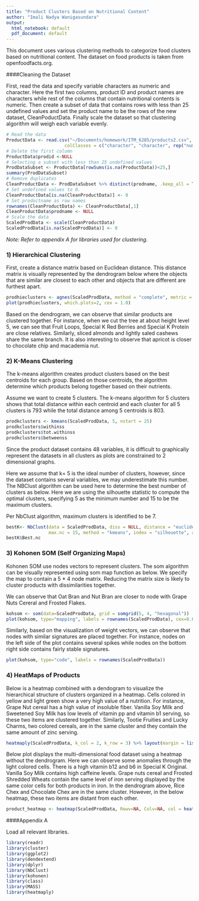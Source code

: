 ```yaml
---
title: "Product Clusters Based on Nutritional Content"
author: "Imali Nadya Wanigasundara"
output:
  html_notebook: default
  pdf_document: default
---
```


This document uses various clustering methods to categorize food clusters based on nutritional content. 
The dataset on food products is taken from openfoodfacts.org.


####Cleaning the Dataset

First, read the data and specify variable characters as numeric and character. Here the first two columns, product ID and product names are characters while rest of the columns that contain nutritional contents is numeric.
Then create a subset of data that contains rows with less than 25 undefined values and set the product name to be the rows of the new dataset, CleanPoductData.
Finally scale the dataset so that clustering algorithm will weigh each variable evenly.

```r
# Read the data 
ProductData <- read.csv("~/Documents/homework/ITM_6285/products2.csv", na.strings = "undefined",
                      colClasses = c("character", "character", rep("numeric", 48)))
# Delete the first column
ProductData$prodid <-NULL
# Selecting a subset with less than 25 undefined values
ProdDataSubset <- ProductData[rowSums(is.na(ProductData))<25,]
summary(ProdDataSubset)
# Remove duplicates
CleanProductData <- ProdDataSubset %>% distinct(prodname, .keep_all = TRUE)
# Set undefined values to 0.
CleanProductData[is.na(CleanProductData)] <- 0
# Set productname as row names
rownames(CleanProductData) <- CleanProductData[,1]
CleanProductData$prodname <- NULL
# Scale the data
ScaledProdData <- scale(CleanProductData)
ScaledProdData[is.na(ScaledProdData)] <- 0
```

*Note: Refer to appendix A for libraries used for clustering.*

### 1) Hierarchical Clustering

First, create a distance matrix based on Euclidean distance.
This distance matrix is visually represented by the dendrogram below where the objects that are similar are closest to each other and objects that are different are furthest apart. 

```r
prodhieclusters <- agnes(ScaledProdData, method = "complete", metric = "euclidean")
plot(prodhieclusters, which.plots=2, cex = 1.0)
```

Based on the dendrogram, we can observe that similar products are clustered together. For instance, when we cut the tree at about height level 5, we can see that Fruit Loops, Special K Red Berries and Special K Protein are close relatives. Similarly, sliced almonds and lightly saled cashews share the same branch. It is also interesting to observe that apricot is closer to chocolate chip and macademia nut.


### 2) K-Means Clustering

The k-means algorithm creates product clusters based on the best centroids for each group. Based on those centroids, the algorithm determine which products belong together based on their nutrients.

Assume we want to create 5 clusters. The k-means algorithm for 5 clusters shows that total distance within each centroid and each cluster for all 5 clusters is 793 while the total distance among 5 centroids is 803.
```r
prodkclusters <- kmeans(ScaledProdData, 5, nstart = 25)
prodkclusters$withinss
prodkclusters$tot.withinss
prodkclusters$betweenss
```

Since the product dataset contains 48 variables, it is difficult to graphically represent the datasets in all clusters as plots are constrained to 2 dimensional graphs.

Here we assume that k= 5 is the ideal number of clusters, however, since the dataset contains several variables, we may underestimate this number. The NBClust algorithm can be used here to determine the best number of clusters as below. Here we are using the silhouette statistic to compute the optimal clusters, specifying 5 as the minimum number and 15 to be the maximum clusters.

Per NbClust algorithm, maximum clusters is identified to be 7.

```r
bestK<- NbClust(data = ScaledProdData, diss = NULL, distance = "euclidean", min.nc = 5, 
                max.nc = 15, method = "kmeans", index = "silhouette", alphaBeale = 0.1)
bestK$Best.nc
```

### 3) Kohonen SOM (Self Organizing Maps)

Kohonen SOM use nodes vectors to represent clusters. The som algorithm can be visually represented using som map function as below. We specify the map to contain a 5 * 4 node matrix. Reducing the matrix size is likely to cluster products with dissimilarities together. 

We can observe that Oat Bran and Nut Bran are closer to node with Grape Nuts Cereral and Frosted Flakes.

```r
kohsom <- som(data=ScaledProdData, grid = somgrid(5, 4, "hexagonal"))
plot(kohsom, type="mapping", labels = rownames(ScaledProdData), cex=0.6)
```

Similarly, based on the visualization of weight vectors, we can observe that nodes with similar signatures are placed together.
For instance, nodes on the left side of the plot contains several spikes while nodes on the bottom right side contains fairly stable signatures.


```r
plot(kohsom, type="code", labels = rownames(ScaledProdData))

```

### 4) HeatMaps of Products

Below is a heatmap combined with a dendogram to visualize the hierarchical structure of clusters organized in a heatmap. Cells colored in yellow and light green show a very high value of a nutrition. For instance, Grape Nut cereal has a high value of insoluble fiber. Vanilla Soy Milk and Sweetened Soy Milk has low levels of vitamin pp and vitamin b1 serving, so these two items are clustered together. Similarly, Tootie Fruities and Lucky Charms, two colored cereals, are in the same cluster and they contain the same amount of zinc serving.

```r
heatmaply(ScaledProdData, k_col = 2, k_row = 3) %>% layout(margin = list(l = 140, b = 140))
```

Below plot displays the multi-dimensional food dataset using a heatmap without the dendrogram.
Here we can observe some anomalies through the light colored cells. There is a high vitamin b12 and b6 in Special K Original. Vanilla Soy Milk contains high caffeine levels. 
Grape nuts cereal and Frosted Shredded Wheats contain the same level of iron serving displayed by the same color cells for both products in iron.
In the dendrogram above, Rice Chex and Chocolate Chex are in the same cluster. However, in the below heatmap, these two items are distant from each other.

```r
product_heatmap <- heatmap(ScaledProdData, Rowv=NA, Colv=NA, col = heat.colors(256), scale="column", margins=c(10,10))
```


####Appendix A

Load all relevant libraries.

```r
library(readr)
library(cluster)
library(ggplot2)
library(dendextend)
library(dplyr)
library(NbClust)
library(kohonen)
library(class)
library(MASS)
library(heatmaply)
```






